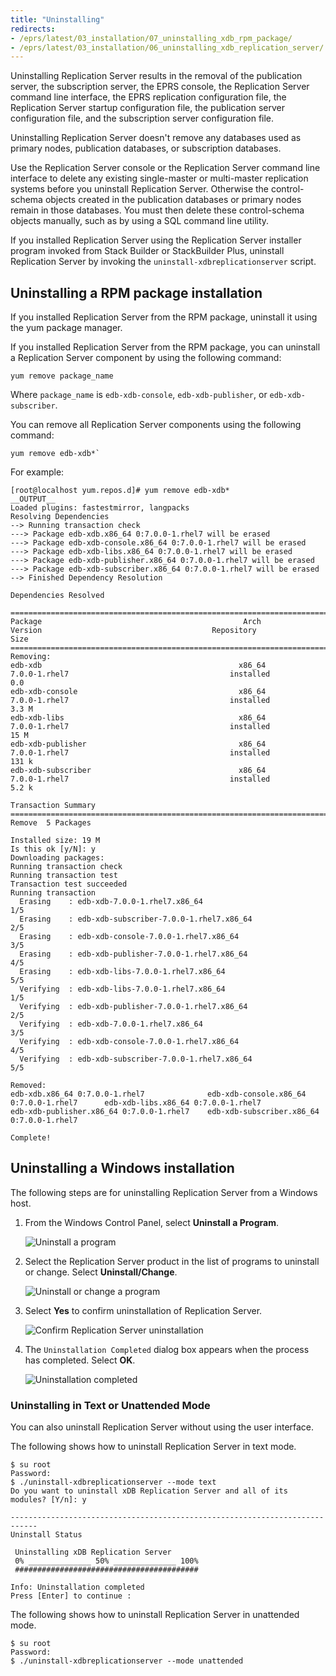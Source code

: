 ```yaml
---
title: "Uninstalling"
redirects:
- /eprs/latest/03_installation/07_uninstalling_xdb_rpm_package/
- /eprs/latest/03_installation/06_uninstalling_xdb_replication_server/
---
```


<div id="uninstalling_xdb_replication_server" class="registered_link"></div>

Uninstalling Replication Server results in the removal of the publication server, the subscription server, the EPRS console, the Replication Server command line interface, the EPRS replication configuration file, the Replication Server startup configuration file, the publication server configuration file, and the subscription server configuration file.

Uninstalling Replication Server doesn't remove any databases used as primary nodes, publication databases, or subscription databases.

Use the Replication Server console or the Replication Server command line interface to delete any existing single-master or multi-master replication systems before you uninstall Replication Server. Otherwise the control-schema objects created in the publication databases or primary nodes remain in those databases. You must then delete these control-schema objects manually, such as by using a SQL command line utility.

If you installed Replication Server using the Replication Server installer program invoked from Stack Builder or StackBuilder Plus, uninstall Replication Server by invoking the `uninstall-xdbreplicationserver` script.

<div id="uninstalling_xdb_rpm_package" class="registered_link"></div>

## Uninstalling a RPM package installation

If you installed Replication Server from the RPM package, uninstall it using the yum package manager. 

If you installed Replication Server from the RPM package, you can uninstall a Replication Server component by using the following command:

```
yum remove package_name 
```

Where  `package_name` is `edb-xdb-console`, `edb-xdb-publisher`, or `edb-xdb-subscriber`.

You can remove all Replication Server components using the following command:

```
yum remove edb-xdb*`
```

For example:

```shell
[root@localhost yum.repos.d]# yum remove edb-xdb*
__OUTPUT__
Loaded plugins: fastestmirror, langpacks
Resolving Dependencies
--> Running transaction check
---> Package edb-xdb.x86_64 0:7.0.0-1.rhel7 will be erased
---> Package edb-xdb-console.x86_64 0:7.0.0-1.rhel7 will be erased
---> Package edb-xdb-libs.x86_64 0:7.0.0-1.rhel7 will be erased
---> Package edb-xdb-publisher.x86_64 0:7.0.0-1.rhel7 will be erased
---> Package edb-xdb-subscriber.x86_64 0:7.0.0-1.rhel7 will be erased
--> Finished Dependency Resolution

Dependencies Resolved

=========================================================================================================================================================================================
Package                                             Arch                                   Version                                      Repository                            Size
=========================================================================================================================================================================================
Removing:
edb-xdb                                            x86_64                                 7.0.0-1.rhel7                                    installed                            0.0
edb-xdb-console                                    x86_64                                 7.0.0-1.rhel7                                    installed                            3.3 M
edb-xdb-libs                                       x86_64                                 7.0.0-1.rhel7                                    installed                             15 M
edb-xdb-publisher                                  x86_64                                 7.0.0-1.rhel7                                    installed                            131 k
edb-xdb-subscriber                                 x86_64                                 7.0.0-1.rhel7                                    installed                            5.2 k

Transaction Summary
=========================================================================================================================================================================================
Remove  5 Packages

Installed size: 19 M
Is this ok [y/N]: y
Downloading packages:
Running transaction check
Running transaction test
Transaction test succeeded
Running transaction
  Erasing    : edb-xdb-7.0.0-1.rhel7.x86_64                                                                                                                                          1/5 
  Erasing    : edb-xdb-subscriber-7.0.0-1.rhel7.x86_64                                                                                                                               2/5 
  Erasing    : edb-xdb-console-7.0.0-1.rhel7.x86_64                                                                                                                                  3/5 
  Erasing    : edb-xdb-publisher-7.0.0-1.rhel7.x86_64                                                                                                                                4/5 
  Erasing    : edb-xdb-libs-7.0.0-1.rhel7.x86_64                                                                                                                                     5/5 
  Verifying  : edb-xdb-libs-7.0.0-1.rhel7.x86_64                                                                                                                                     1/5 
  Verifying  : edb-xdb-publisher-7.0.0-1.rhel7.x86_64                                                                                                                                2/5 
  Verifying  : edb-xdb-7.0.0-1.rhel7.x86_64                                                                                                                                          3/5 
  Verifying  : edb-xdb-console-7.0.0-1.rhel7.x86_64                                                                                                                                  4/5 
  Verifying  : edb-xdb-subscriber-7.0.0-1.rhel7.x86_64                                                                                                                               5/5

Removed:
edb-xdb.x86_64 0:7.0.0-1.rhel7              edb-xdb-console.x86_64 0:7.0.0-1.rhel7      edb-xdb-libs.x86_64 0:7.0.0-1.rhel7      
edb-xdb-publisher.x86_64 0:7.0.0-1.rhel7    edb-xdb-subscriber.x86_64 0:7.0.0-1.rhel7      

Complete!
```

## Uninstalling a Windows installation

The following steps are for uninstalling Replication Server from a Windows host.

1. From the Windows Control Panel, select **Uninstall a Program**.

   ![Uninstall a program](../images/image53.png)

1. Select the Replication Server product in the list of programs to uninstall or change. Select **Uninstall/Change**.

   ![Uninstall or change a program](../images/image54.png)

1. Select **Yes** to confirm uninstallation of Replication Server.

   ![Confirm Replication Server uninstallation](../images/image55.png)

1. The `Uninstallation Completed` dialog box appears when the process has completed. Select **OK**.

   ![Uninstallation completed](../images/image56.png)

### Uninstalling in Text or Unattended Mode

You can also uninstall Replication Server without using the user interface. 

The following shows how to uninstall Replication Server in text mode.

```shell
$ su root
Password:
$ ./uninstall-xdbreplicationserver --mode text
Do you want to uninstall xDB Replication Server and all of its modules? [Y/n]: y

----------------------------------------------------------------------------
Uninstall Status

 Uninstalling xDB Replication Server
 0% ______________ 50% ______________ 100%
 #########################################

Info: Uninstallation completed
Press [Enter] to continue :
```

The following shows how to uninstall Replication Server in unattended mode.

```shell
$ su root
Password:
$ ./uninstall-xdbreplicationserver --mode unattended
```
